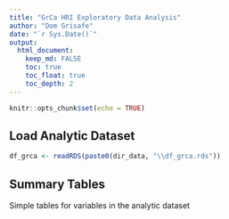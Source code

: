 ```yaml
---
title: "GrCa HRI Exploratory Data Analysis"
author: "Dom Grisafe"
date: "`r Sys.Date()`"
output: 
  html_document:
    keep_md: FALSE
    toc: true
    toc_float: true
    toc_depth: 2
---
```


```r
knitr::opts_chunk$set(echo = TRUE)
```

## Load Analytic Dataset

```r
df_grca <- readRDS(paste0(dir_data, "\\df_grca.rds"))
```

## Summary Tables

Simple tables for variables in the analytic dataset
